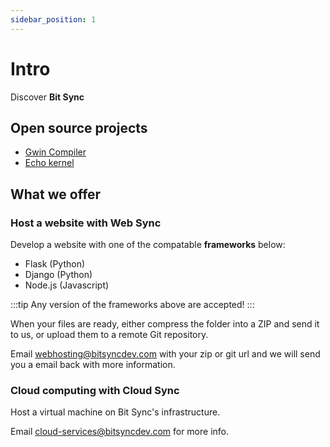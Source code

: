 ```yaml
---
sidebar_position: 1
---
```


# Intro

Discover **Bit Sync**

## Open source projects

- [Gwin Compiler](/docs/category/gwin-compiler)
- [Echo kernel](/docs/echo-kernel/Intro)
## What we offer

### Host a website with Web Sync

Develop a website with one of the compatable **frameworks** below:

- Flask (Python)
- Django (Python)
- Node.js (Javascript)

:::tip
Any version of the frameworks above are accepted!
:::

When your files are ready, either compress the folder into a ZIP and send it to us, or upload them to a remote Git repository.

Email [webhosting@bitsyncdev.com](mailto:webhosting@bitsyncdev.com) with your zip or git url and we will send you a email back with more information.

### Cloud computing with Cloud Sync

Host a virtual machine on Bit Sync's infrastructure.

Email [cloud-services@bitsyncdev.com](mailto:cloud-services@bitsyncdev.com) for more info.
